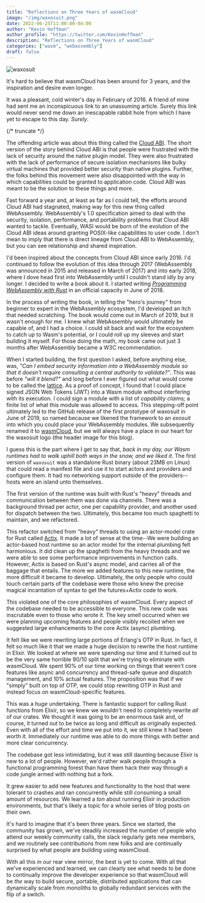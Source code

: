 ```yaml
---
title: "Reflections on Three Years of wasmCloud"
image: "/img/waxosuit.png"
date: 2022-06-25T11:00:00-04:00
author: "Kevin Hoffman"
author_profile: "https://twitter.com/KevinHoffman"
description: "Reflections on Three Years of wasmCloud"
categories: ["wasm", "webassembly"]
draft: false
---
```


![waxosuit](/img/waxosuit.png)

It's hard to believe that wasmCloud has been around for 3 years, and the inspiration and desire even longer.

It was a pleasant, cold winter's day in February of 2016. A friend of mine had sent me an inconspicuous link to an unassuming article. Surely this link would never send me down an inescapable rabbit hole from which I have yet to escape to this day. _Surely_.

{/* truncate */}

The offending article was about this thing called the [Cloud ABI](https://lwn.net/Articles/674770/). The short version of the story behind Cloud ABI is that people were frustrated with the lack of security around the native plugin model. They were also frustrated with the lack of performance of secure isolation mechanisms like bulky virtual machines that provided better security than native plugins. Further, the folks behind this movement were also disappointed with the way in which capabilities could be granted to application code. Cloud ABI was meant to be the solution to these things and more.

Fast forward a year and, at least as far as I could tell, the efforts around Cloud ABI had stagnated, making way for this new thing called WebAssembly. WebAssembly's 1.0 specification aimed to deal with the security, isolation, performance, and portability problems that Cloud ABI wanted to tackle. Eventually, WASI would be born of the evolution of the Cloud ABI ideas around granting POSIX-like capabilities to user code. I don't mean to imply that there is direct lineage from Cloud ABI to WebAssembly, but you can see relationship and shared inspiration.

I'd been inspired about the concepts from Cloud ABI since early 2016. I'd continued to follow the evolution of this idea through 2017 (WebAssembly was announced in 2015 and released in March of 2017) and into early 2018, where I dove head first into WebAssembly until I couldn't stand idly by any longer. I decided to write a book about it. I started writing [_Programming WebAssembly with Rust_](https://pragprog.com/titles/khrust/programming-webassembly-with-rust/) in an official capacity in June of 2018.

In the process of writing the book, in telling the "hero's journey" from beginner to expert in the WebAssembly ecosystem, I'd developed an itch that needed scratching. The book would come out in March of 2019, but it wasn't enough for me. I knew what WebAssembly would ultimately be capable of, and I had a choice. I could sit back and wait for the ecosystem to catch up to Wasm's potential, or I could roll up my sleeves and start building it myself. For those doing the math, my book came out just 3 months after WebAssembly became a W3C recommendation.

When I started building, the first question I asked, before anything else, was, _"Can I embed security information into a WebAssembly module so that it doesn't require consulting a central authority to validate?"_. This was before _"will it blend?"_ and long before I ever figured out what would come to be called the [lattice](https://wasmcloud.dev/reference/lattice/). As a proof of concept, I found that I could place signed JSON Web Tokens (JWT) into a Wasm module without interfering with its execution. I could sign a module with a list of _capability claims;_ a finite list of what this module was allowed to access. This stepping-off point ultimately led to the GitHub release of the first prototype of waxosuit in June of 2019, so named because we likened the framework to an _exosuit_ into which you could place your WebAssembly modules. We subsequently renamed it to [wasmCloud](https://github.com/wasmCloud), but we will always have a place in our heart for the waxosuit logo (the header image for this blog).

I guess this is the part where I get to say that, _back in my day, our Wasm runtimes
had to walk uphill both ways in the snow, and we liked it_. The first version of
`waxosuit` was a standalone Rust binary (about 23MB on Linux) that could read a manifest
file and use it to start actors and providers and configure them. It had no networking
support outside of the providers--hosts were an island unto themselves.

The first version of the runtime was built with Rust's "heavy" threads and communication between them was done via channels. There was a background thread per actor, one per capability provider, and another used for dispatch between the two. Ultimately, this became too much spaghetti to maintain, and we refactored.

This refactor switched from "heavy" threads to using an actor-model crate for Rust called [Actix](https://actix.rs/docs/actix/actor/). It made a lot of sense at the time--We were building an actor-based host runtime so an actor model for the internal plumbing felt harmonious. It did clean up the spaghetti from the heavy threads and we were able to see some performance improvements in function calls. However, Actix is based on Rust's async model, and carries all of the baggage that entails. The more we added features to this new runtime, the more difficult it became to develop. Ultimately, the only people who could touch certain parts of the codebase were those who knew the precise magical incantation of syntax to get the futures+Actix code to work.

This violated one of the core philosophies of wasmCloud. Every aspect of the codebase needed to be accessible to everyone. This new code was inscrutable even to those who wrote it. The key smell occurred when we were planning upcoming features and people visibly recoiled when we suggested large enhancements to the core Actix (async) plumbing.

It felt like we were rewriting large portions of Erlang's OTP in Rust. In fact, it felt so much like it that we made a huge decision to rewrite the host runtime in Elixir. We looked at where we were spending our time and it turned out to be the very same horrible 90/10 split that we're trying to eliminate with wasmCloud. We spent 90% of our time working on things that weren't core features like async and concurrency and thread-safe queue and dispatch management, and 10% actual features. The proposition was that if we "simply" built on top of OTP, we could stop rewriting OTP in Rust and instead focus on wasmCloud-specific features.

This was a *huge* undertaking. There is fantastic support for calling Rust functions from Elixir, so we knew we wouldn't need to completely rewrite _all_ of our crates. We thought it was going to be an enormous task and, of course, it turned out to be twice as long and difficult as originally expected. Even with all of the effort and time we put into it, we still knew it had been worth it. Immediately our runtime was able to do more things with better and more clear concurrency.

The codebase got less intimidating, but it was still daunting because Elixir is new to a lot of people. However, we'd rather walk people through a functional programming forest than have them hack their way through a code jungle armed with nothing but a fork.

It grew easier to add new features and functionality to the host that were tolerant to crashes and ran concurrently while still consuming a small amount of resources. We learned a *ton* about running Elixir in production environments, but that's likely a topic for a whole series of blog posts on their own.

It's hard to imagine that it's been three years. Since we started, the community has grown, we've steadily increased the number of people who attend our weekly community calls, the slack regularly gets new members, and we routinely see contributions from new folks and are continually surprised by what people are building using wasmCloud.

With all this in our rear view mirror, the best is yet to come. With all that we've experienced and learned, we can clearly see what needs to be done to continually improve the developer experience so that wasmCloud will be *the* way to build secure, portable, distributed applications that can dynamically scale from monoliths to globally redundant services with the flip of a switch.
